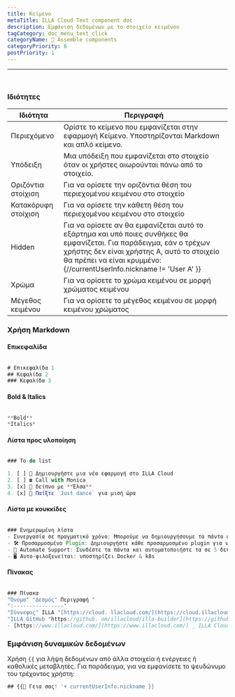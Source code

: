```yaml
---
title: Κείμενο
metaTitle: ILLA Cloud Text component doc
description: Εμφάνιση δεδομένων με το στοιχείο κειμένου
tagCategory: doc_menu_text_click
categoryName: 🧬 Assemble components
categoryPriority: 6
postPriority: 1
---
```


* * *

## <Heading hidden>Κείμενο</Heading>

<img src='https://cdn.illacloud.com/official-website/img/docs/assemble/text1.png' alt="" />

### Ιδιότητες

| Ιδιότητα            | Περιγραφή                                                                                                                                                                                                                                   |
| ------------------- | ------------------------------------------------------------------------------------------------------------------------------------------------------------------------------------------------------------------------------------------- |
| Περιεχόμενο         | Ορίστε το κείμενο που εμφανίζεται στην εφαρμογή Κείμενο. Υποστηρίζονται Markdown και απλό κείμενο.                                                                                                                                          |
| Υπόδειξη            | Μια υπόδειξη που εμφανίζεται στο στοιχείο όταν οι χρήστες αιωρούνται πάνω από το στοιχείο.                                                                                                                                                  |
| Οριζόντια στοίχιση  | Για να ορίσετε την οριζόντια θέση του περιεχομένου κειμένου στο στοιχείο                                                                                                                                                                    |
| Κατακόρυφη στοίχιση | Για να ορίσετε την κάθετη θέση του περιεχομένου κειμένου στο στοιχείο                                                                                                                                                                       |
| Hidden              | Για να ορίσετε αν θα εμφανίζεται αυτό το εξάρτημα και υπό ποιες συνθήκες θα εμφανίζεται. Για παράδειγμα, εάν ο τρέχων χρήστης δεν είναι χρήστης Α, αυτό το στοιχείο θα πρέπει να είναι κρυμμένο: {//currentUserInfo.nickname != 'User A' }} |
| Χρώμα               | Για να ορίσετε το χρώμα κειμένου σε μορφή χρώματος κειμένου                                                                                                                                                                                 |
| Μέγεθος κειμένου    | Για να ορίσετε το μέγεθος κειμένου σε μορφή κειμένου χρώματος                                                                                                                                                                               |

### Χρήση Markdown

#### Επικεφαλίδα

<img src='https://cdn.illacloud.com/official-website/img/docs/assemble/text2.png' alt="" />

```jsx
# Επικεφαλίδα 1
## Κεφαλίδα 2
### Κεφαλίδα 3
```

#### Bold & Italics

<img src='https://cdn.illacloud.com/official-website/img/docs/assemble/text3.png' alt="" />

```jsx
**Bold**
*Italics*
```

#### Λίστα προς υλοποίηση

<img src='https://cdn.illacloud.com/official-website/img/docs/assemble/text4.png' alt="" />

```jsx
### To-do list

1. [ ] 🚀 Δημιουργήστε μια νέα εφαρμογή στο ILLA Cloud
2. [ ] ☎️ Call with Monica
3. [x] 🍷 δείπνο με **Έλσα**
4. [x] 💃 Παίξτε `Just dance` για μισή ώρα
```

#### Λίστα με κουκκίδες

<img src='https://cdn.illacloud.com/official-website/img/docs/assemble/text5.png' alt="" />

```jsx
### Ενημερωμένη λίστα
- Συνεργασία σε πραγματικό χρόνο: Μπορούμε να δημιουργήσουμε τα πάντα σε πραγματικό χρόνο μαζί.
- 🛠️ Προσαρμοσμένο Plugin: Δημιουργήστε κάθε προσαρμοσμένο plugin για να κάνετε αυτό που θέλετε.
- 🤖 Automate Support: Συνδέστε τα πάντα και αυτοματοποιήστε τα σε 5 δευτερόλεπτα.
- 🖥️ Αυτο-φιλοξενείται: υποστηρίζει Docker & k8s
```

#### Πίνακας

<img src='https://cdn.illacloud.com/official-website/img/docs/assemble/text6.png' alt="" />

```jsx
### Πίνακα
"Όνομα" "Δεσμός" Περιγραφή "
":----------------"
"Σύννεφος" ILLA "[https://cloud. llacloud.com/](https://cloud.illacloud.com/) "Build apps on ILLA Cloud",
"ILLA GitHub "https://github. om/illacloud/illa-builder](https://github.com/illacloud/illa-builder) God, Star μας στην αρχική σελίδα του GitHubś
- [https://www.illacloud.com/](https://www.illacloud.com/) _ ILLA Cloud Offical
```

### Εμφάνιση δυναμικών δεδομένων

Χρήση `{{` για λήψη δεδομένων από άλλα στοιχεία ή ενέργειες ή καθολικές μεταβλητές. Για παράδειγμα, για να εμφανίσετε το ψευδώνυμο του τρέχοντος χρήστη:

```jsx
## {{👋 Γεια σας! '+ currentUserInfo.nickname }}
```
